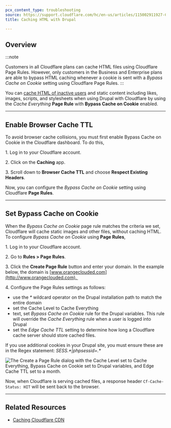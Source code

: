 ```yaml
---
pcx_content_type: troubleshooting
source: https://support.cloudflare.com/hc/en-us/articles/115002911927-Caching-HTML-with-Drupal
title: Caching HTML with Drupal

---
```


## Overview

:::note

Customers in all Cloudflare plans can cache HTML files using Cloudflare Page Rules. However, only customers in the Business and Enterprise plans are able to bypass HTML caching whenever a cookie is sent with a *Bypass Cache on Cookie* setting using Cloudflare Page Rules. 
:::

You can [cache HTML of inactive users](https://blog.cloudflare.com/caching-anonymous-page-views/) and static content including likes, images, scripts, and stylesheets when using Drupal with Cloudflare by using the *Cache Everything* **Page Rule** with **Bypass Cache on Cookie** enabled.

***

## Enable Browser Cache TTL

To avoid browser cache collisions, you must first enable Bypass Cache on Cookie in the Cloudflare dashboard. To do this,

1\. Log in to your Cloudflare account.

2\. Click on the **Caching** app.

3\. Scroll down to **Browser Cache TTL** and choose **Respect Existing Headers**.

Now, you can configure the *Bypass Cache on Cookie* setting using Cloudflare **Page Rules**. 

***

## Set Bypass Cache on Cookie

When the *Bypass Cache on Cookie* page rule matches the criteria we set, Cloudflare will cache static images and other files, without caching HTML. To configure *Bypass Cache on Cookie* using **Page Rules**, 

1\. Log in to your Cloudflare account.

2\. Go to **Rules > Page Rules**.

3\. Click the **Create Page Rule** button and enter your domain. In the example below, the domain is [www.orangeclouded.com](http://www.orangeclouded.com). 

4\. Configure the Page Rules settings as follows:

* use the *\** wildcard operator on the Drupal installation path to match the entire domain
* set the Cache Level to Cache Everything
* text, set *Bypass Cache on Cookie* rule for the Drupal variables. This rule will override the *Cache Everything* rule when a user is logged into Drupal
* set the *Edge Cache TTL* setting to determine how long a Cloudflare cache server should store cached files.

If you use additional cookies in your Drupal site, you must ensure these are in the Regex statement: *SESS.\*|phpsessid=.\**

![The Create a Page Rule dialog with the Cache Level set to Cache Everything, Bypass Cache on Cookie set to Drupal variables, and Edge Cache TTL set to a month.](~/assets/images/support/page_rules_caching_static_HTML_with_drupal.png)

Now, when Cloudflare is serving cached files, a response header `Cf-Cache-Status: HIT` will be sent back to the browser.

***

## Related Resources

* [Caching Cloudflare CDN](/cache/concepts/default-cache-behavior/)
